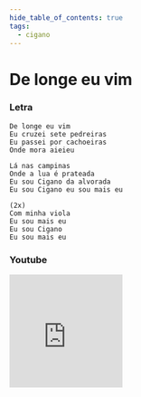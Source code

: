 ```yaml
---
hide_table_of_contents: true
tags:
  - cigano
---
```


# De longe eu vim

### Letra

```text
De longe eu vim
Eu cruzei sete pedreiras
Eu passei por cachoeiras
Onde mora aieieu

Lá nas campinas
Onde a lua é prateada
Eu sou Cigano da alvorada
Eu sou Cigano eu sou mais eu

(2x)
Com minha viola
Eu sou mais eu
Eu sou Cigano
Eu sou mais eu
```

### Youtube

<iframe
  width="200"
  height="200"
  src="https://www.youtube.com/embed/ZBpxMq9araE"
  title="YouTube video player"
  frameborder="0"
  allow="accelerometer; autoplay; clipboard-write; encrypted-media; gyroscope; picture-in-picture; web-share"
  referrerpolicy="strict-origin-when-cross-origin"
  allowfullscreen
></iframe>
